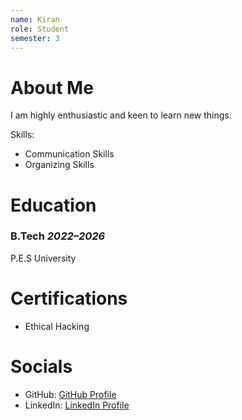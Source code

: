 ```yaml
---
name: Kiran
role: Student
semester: 3
---
```


# About Me

I am highly enthusiastic and keen to learn new things.

Skills:
- Communication Skills
- Organizing Skills

# Education

### B.Tech _2022–2026_
P.E.S University

# Certifications

- Ethical Hacking

# Socials

- GitHub: [GitHub Profile](https://github.com/KiranChoudari)
- LinkedIn: [LinkedIn Profile](https://www.linkedin.com/in/kiran-choudari-614b5425a?utm_source=share&utm_campaign=share_via&utm_content=profile&utm_medium=android_app)
